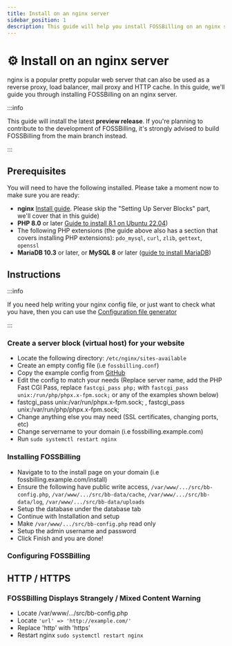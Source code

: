 ```yaml
---
title: Install on an nginx server
sidebar_position: 1
description: This guide will help you install FOSSBilling on an nginx server
---
```


# :gear: Install on an nginx server
nginx is a popular pretty popular web server that can also be used as a reverse proxy, load balancer, mail proxy and HTTP cache. In this guide, we'll guide you through installing FOSSBilling on an nginx server.

:::info

This guide will install the latest **preview release**. If you're planning to contribute to the development of FOSSBilling, it's strongly advised to build FOSSBilling from the main branch instead.

:::

## Prerequisites
You will need to have the following installed. Please take a moment now to make sure you are ready:
* **nginx** [Install guide](https://www.digitalocean.com/community/tutorial_collections/how-to-install-nginx). Please skip the "Setting Up Server Blocks" part, we'll cover that in this guide)
* **PHP 8.0** or later [Guide to install 8.1 on Ubuntu 22.04](https://www.digitalocean.com/community/tutorials/how-to-install-php-8-1-and-set-up-a-local-development-environment-on-ubuntu-22-04))
* The following PHP extensions (the guide above also has a section that covers installing PHP extensions): `pdo_mysql`, `curl`, `zlib`, `gettext`, `openssl`
* **MariaDB 10.3** or later, or **MySQL 8** or later ([guide to install MariaDB](https://www.digitalocean.com/community/tutorial_collections/how-to-install-mariadb)) 

## Instructions

:::info

If you need help writing your nginx config file, or just want to check what you have, then you can use the [Configuration file generator](https://config.fossbilling.org/)
 
:::

### Create a server block (virtual host) for your website
* Locate the following directory: `/etc/nginx/sites-available`
* Create an empty config file (i.e `fossbilling.conf`) 
* Copy the example config from [GitHub](https://github.com/FOSSBilling/FOSSBilling/blob/main/data/nginx.conf)
* Edit the config to match your needs (Replace server name, add the PHP Fast CGI Pass, replace `fastcgi_pass php;` with `fastcgi_pass unix:/run/php/phpx.x-fpm.sock;` or any of the examples shown below) 
* fastcgi_pass unix:/var/run/phpx.x-fpm.sock; , fastcgi_pass unix:/var/run/php/phpx.x-fpm.sock;
* Change anything else you may need (SSL certificates, changing ports, etc)  
* Change servername to your domain (i.e fossbilling.example.com) 
* Run `sudo systemctl restart nginx`
### Installing FOSSBilling
* Navigate to  to the install page on your domain (i.e fossbilling.example.com/install) 
* Ensure the following have public write access, `/var/www/.../src/bb-config.php`, `/var/www/.../src/bb-data/cache`, `/var/www/.../src/bb-data/log`, `/var/www/.../src/bb-data/uploads`
* Setup the database under the database tab
* Continue with Installation and setup
* Make `/var/www/.../src/bb-config.php` read only
* Setup the admin username and password
* Click Finish and you are done!
### Configuring FOSSBilling



## HTTP / HTTPS

### FOSSBilling Displays Strangely / Mixed Content Warning
* Locate /var/www/.../src/bb-config.php
* Locate `'url' => 'http://example.com/'` 
* Replace 'http' with 'https'
* Restart nginx ` sudo systemctl restart nginx ` 
